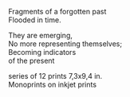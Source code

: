 
Fragments of a forgotten past<br />
Flooded in time.


They are emerging,<br />
No more representing themselves;<br />
Becoming indicators<br />
<Space x={32} />of the present

series of 12 prints 7,3x9,4 in.<br />
Monoprints on inkjet prints
